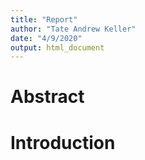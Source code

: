 ```yaml
---
title: "Report"
author: "Tate Andrew Keller"
date: "4/9/2020"
output: html_document
---
```


# Abstract



# Introduction